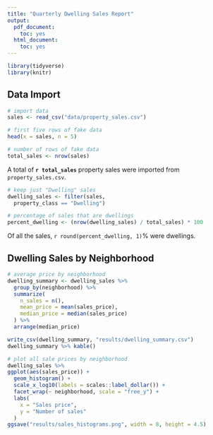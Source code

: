 ```yaml
---
title: "Quarterly Dwelling Sales Report"
output:
  pdf_document:
    toc: yes
  html_document:
    toc: yes
---
```


```r
library(tidyverse)
library(knitr)
```

## Data Import

```r
# import data
sales <- read_csv("data/property_sales.csv")

# first five rows of fake data
head(x = sales, n = 5)

# number of rows of fake data
total_sales <- nrow(sales)

```


A total of **`r total_sales`** property sales were imported from `property_sales.csv`.


```r
# keep just "Dwelling" sales
dwelling_sales <- filter(sales, 
  property_class == "Dwelling")

# percentage of sales that are dwellings
percent_dwelling <- (nrow(dwelling_sales) / total_sales) * 100
```

Of all the sales, `r round(percent_dwelling, 1)`% were dwellings.

## Dwelling Sales by Neighborhood

```r
# average price by neighborhood
dwelling_summary <- dwelling_sales %>% 
  group_by(neighborhood) %>% 
  summarize(
    n_sales = n(),
    mean_price = mean(sales_price),
    median_price = median(sales_price)
  ) %>% 
  arrange(median_price)

write_csv(dwelling_summary, "results/dwelling_summary.csv")
dwelling_summary %>% kable()
```


```r
# plot all sale prices by neighborhood
dwelling_sales %>% 
ggplot(aes(sales_price)) +
  geom_histogram() + 
  scale_x_log10(labels = scales::label_dollar()) +
  facet_wrap(~ neighborhood, scale = "free_y") +
  labs(
    x = "Sales price",
    y = "Number of sales"
  )
ggsave("results/sales_histograms.png", width = 8, height = 4.5)
```

